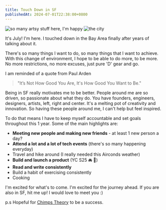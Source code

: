 ```yaml
---
title: Touch Down in SF
publishedAt: 2024-07-01T22:38:00+0800
---
```


<Image src='/images/sf.png' alt="so many artsy stuff here, I'm happy" />

<Image src='/images/sf2.png' alt='the city' />

It's July! I'm here. I touched down in the Bay Area finally after years of talking about it.

There's so many things I want to do, so many things that I want to achieve. With this change of environment, I hope to be able to do more, to be more. No more restrictions, no more excuses, just pure 'D' gear and go.

I am reminded of a quote from Paul Arden 
> "It’s Not How Good You Are, It's How Good You Want to Be."

Being in SF really motivates me to be better. People around me are so driven, so passionate about what they do. You have founders, engineers, designers, artists, left, right and center. It's a melting pot of creativity and innovation. So having these people around me, I can't help but feel inspired. 

To do that means I have to keep myself accountable and set goals throughout this 1 year. Some of the main highlights are:

- **Meeting new people and making new friends** - at least 1 new person a day?
- **Attend a lot and a lot of tech events** (there's so many happening everyday)
- Travel and hike around (I really needed this Airconds weather)
- **Build and launch a product** (YC S25 🚘 🍾)
- **Read and write consistently**
- Build a habit of exercising consistently
- Cooking

I'm excited for what's to come. I'm excited for the journey ahead. If you are also in SF, hit me up! I would love to meet you :)

p.s Hopeful for [Chimps Theory](https://weichun.xyz/blog/5-chimps-theory) to be a success. 